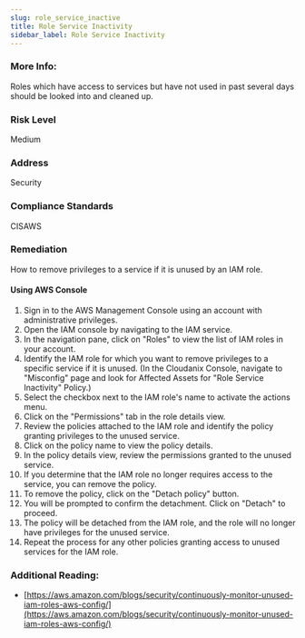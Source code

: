 ```yaml
---
slug: role_service_inactive
title: Role Service Inactivity
sidebar_label: Role Service Inactivity
---
```


### More Info:

Roles which have access to services but have not used in past several days should be looked into and cleaned up.

### Risk Level

Medium

### Address

Security

### Compliance Standards

CISAWS

### Remediation

How to remove privileges to a service if it is unused by an IAM role.

#### Using AWS Console

1. Sign in to the AWS Management Console using an account with administrative privileges.
2. Open the IAM console by navigating to the IAM service.
3. In the navigation pane, click on "Roles" to view the list of IAM roles in your account.
4. Identify the IAM role for which you want to remove privileges to a specific service if it is unused.
    (In the Cloudanix Console, navigate to "Misconfig" page and look for Affected Assets for "Role Service Inactivity" Policy.)
5. Select the checkbox next to the IAM role's name to activate the actions menu.
6. Click on the "Permissions" tab in the role details view.
7. Review the policies attached to the IAM role and identify the policy granting privileges to the unused service.
8. Click on the policy name to view the policy details.
9. In the policy details view, review the permissions granted to the unused service.
10. If you determine that the IAM role no longer requires access to the service, you can remove the policy.
11. To remove the policy, click on the "Detach policy" button.
12. You will be prompted to confirm the detachment. Click on "Detach" to proceed.
13. The policy will be detached from the IAM role, and the role will no longer have privileges for the unused service.
14. Repeat the process for any other policies granting access to unused services for the IAM role.

### Additional Reading:

- [https://aws.amazon.com/blogs/security/continuously-monitor-unused-iam-roles-aws-config/](https://aws.amazon.com/blogs/security/continuously-monitor-unused-iam-roles-aws-config/) 

